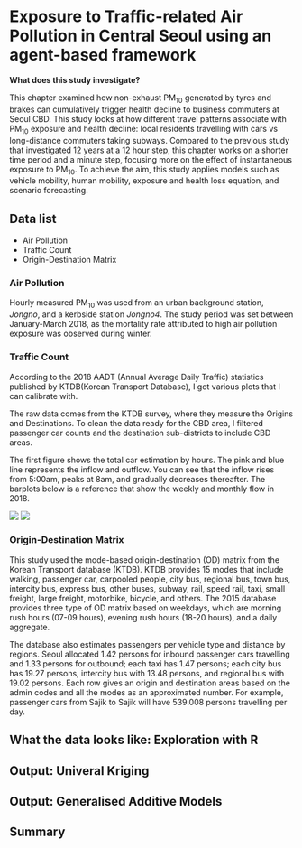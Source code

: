 # Exposure to Traffic-related Air Pollution in Central Seoul using an agent-based framework

**What does this study investigate?**

This chapter examined how non-exhaust PM~10~ generated by tyres and brakes can cumulatively trigger health decline to business commuters at Seoul CBD.
This study looks at how different travel patterns associate with PM~10~ exposure and health decline: local residents travelling with cars vs long-distance commuters taking subways.
Compared to the previous study that investigated 12 years at a 12 hour step, this chapter works on a shorter time period and a minute step, focusing more on the effect of instantaneous exposure to PM~10~.
To achieve the aim, this study applies models such as vehicle mobility, human mobility, exposure and health loss equation, and scenario forecasting.


## Data list
* Air Pollution
* Traffic Count
* Origin-Destination Matrix


### Air Pollution
Hourly measured PM~10~ was used from an urban background station, *Jongno*, and a kerbside station *Jongno4*. 
The study period was set between January-March 2018, as the mortality rate attributed to high air pollution exposure was observed during winter.

<!-- PM~10~ -->

### Traffic Count
According to the 2018 AADT (Annual Average Daily Traffic) statistics published by KTDB(Korean Transport Database), I got various plots that I can calibrate with.


The raw data comes from the KTDB survey, where they measure the Origins and Destinations. To clean the data ready for the CBD area, I filtered passenger car counts and the destination sub-districts to include CBD areas.


The first figure shows the total car estimation by hours. The pink and blue line represents the inflow and outflow. You can see that the inflow rises from 5:00am, peaks at 8am, and gradually decreases thereafter. The barplots below is a reference that show the weekly and monthly flow in 2018.


![](https://i.imgur.com/bswStew.png)
![](https://i.imgur.com/Pp88Lb9.png)

<!--![](https://i.imgur.com/HsrkkHc.png)
![](https://i.imgur.com/Bm5OLkM.png) -->


### Origin-Destination Matrix
This study used the mode-based origin-destination (OD) matrix from the Korean Transport database (KTDB). 
KTDB provides 15 modes that include walking, passenger car, carpooled people, city bus, regional bus, town bus, intercity bus, express bus, other buses, subway, rail, speed rail, taxi, small freight, large freight, motorbike, bicycle, and others. 
The 2015 database provides three type of OD matrix based on weekdays, which are morning rush hours (07-09 hours), evening rush hours (18-20 hours), and a daily aggregate.


The database also estimates passengers per vehicle type and distance by regions.
Seoul allocated 1.42 persons for inbound passenger cars travelling and 1.33 persons for outbound; each taxi has 1.47 persons; each city bus has 19.27 persons, intercity bus with 13.48 persons, and regional bus with 19.02 persons.
Each row gives an origin and destination areas based on the admin codes and all the modes as an approximated number. For example, passenger cars from Sajik to Sajik will have 539.008 persons travelling per day.



## What the data looks like: Exploration with R


## Output: Univeral Kriging 


## Output: Generalised Additive Models


## Summary

